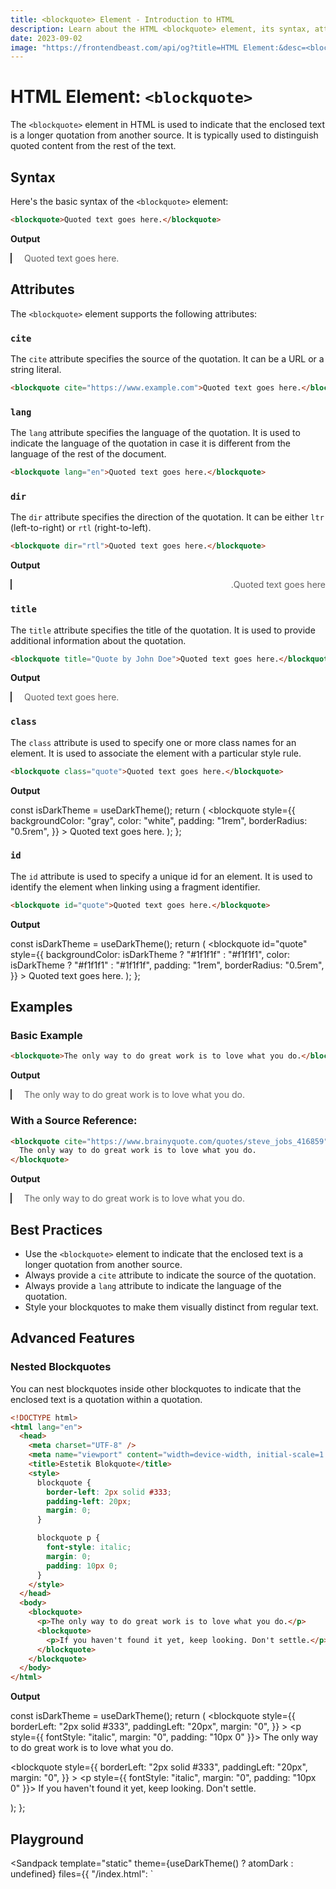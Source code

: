 ```yaml
---
title: <blockquote> Element - Introduction to HTML
description: Learn about the HTML <blockquote> element, its syntax, attributes, best practices, and more.
date: 2023-09-02
image: "https://frontendbeast.com/api/og?title=HTML Element:&desc=<blockquote> - Introduction to HTML"
---
```



# HTML Element: `<blockquote>`

The `<blockquote>` element in HTML is used to indicate that the enclosed text is a longer quotation from another source. It is typically used to distinguish quoted content from the rest of the text.

## Syntax

Here's the basic syntax of the `<blockquote>` element:

```html showLineNumbers /blockquote/
<blockquote>Quoted text goes here.</blockquote>
```

**Output**

<blockquote>Quoted text goes here.</blockquote>

## Attributes

The `<blockquote>` element supports the following attributes:

### `cite`

The `cite` attribute specifies the source of the quotation. It can be a URL or a string literal.

```html showLineNumbers /cite/
<blockquote cite="https://www.example.com">Quoted text goes here.</blockquote>
```

### `lang`

The `lang` attribute specifies the language of the quotation. It is used to indicate the language of the quotation in case it is different from the language of the rest of the document.

```html showLineNumbers /lang/
<blockquote lang="en">Quoted text goes here.</blockquote>
```

### `dir`

The `dir` attribute specifies the direction of the quotation. It can be either `ltr` (left-to-right) or `rtl` (right-to-left).

```html showLineNumbers /dir/
<blockquote dir="rtl">Quoted text goes here.</blockquote>
```

**Output**

<blockquote dir="rtl">Quoted text goes here.</blockquote>

### `title`

The `title` attribute specifies the title of the quotation. It is used to provide additional information about the quotation.

```html showLineNumbers /title/
<blockquote title="Quote by John Doe">Quoted text goes here.</blockquote>
```

**Output**

<blockquote title="Quote by John Doe">Quoted text goes here.</blockquote>

### `class`

The `class` attribute is used to specify one or more class names for an element. It is used to associate the element with a particular style rule.

```html showLineNumbers /class/
<blockquote class="quote">Quoted text goes here.</blockquote>
```

**Output**

  const isDarkTheme = useDarkTheme();
  return (
    <blockquote
      style={{
        backgroundColor: "gray",
        color: "white",
        padding: "1rem",
        borderRadius: "0.5rem",
      }}
    >
      Quoted text goes here.
    </blockquote>
  );
};

<StyledBlockquote />

### `id`

The `id` attribute is used to specify a unique id for an element. It is used to identify the element when linking using a fragment identifier.

```html showLineNumbers /id/
<blockquote id="quote">Quoted text goes here.</blockquote>
```

**Output**

  const isDarkTheme = useDarkTheme();
  return (
    <blockquote
      id="quote"
      style={{
        backgroundColor: isDarkTheme ? "#1f1f1f" : "#f1f1f1",
        color: isDarkTheme ? "#f1f1f1" : "#1f1f1f",
        padding: "1rem",
        borderRadius: "0.5rem",
      }}
    >
      Quoted text goes here.
    </blockquote>
  );
};

<StyledIdBlockquote />

## Examples

### Basic Example

```html showLineNumbers
<blockquote>The only way to do great work is to love what you do.</blockquote>
```

**Output**

<blockquote>The only way to do great work is to love what you do.</blockquote>

### With a Source Reference:

```html showLineNumbers /cite/
<blockquote cite="https://www.brainyquote.com/quotes/steve_jobs_416859">
  The only way to do great work is to love what you do.
</blockquote>
```

**Output**

<blockquote cite="https://www.brainyquote.com/quotes/steve_jobs_416859">
  The only way to do great work is to love what you do.
</blockquote>

## Best Practices

- Use the `<blockquote>` element to indicate that the enclosed text is a longer quotation from another source.
- Always provide a `cite` attribute to indicate the source of the quotation.
- Always provide a `lang` attribute to indicate the language of the quotation.
- Style your blockquotes to make them visually distinct from regular text.

## Advanced Features

### Nested Blockquotes

You can nest blockquotes inside other blockquotes to indicate that the enclosed text is a quotation within a quotation.

```html showLineNumbers /blockquote/3-6
<!DOCTYPE html>
<html lang="en">
  <head>
    <meta charset="UTF-8" />
    <meta name="viewport" content="width=device-width, initial-scale=1.0" />
    <title>Estetik Blokquote</title>
    <style>
      blockquote {
        border-left: 2px solid #333;
        padding-left: 20px;
        margin: 0;
      }

      blockquote p {
        font-style: italic;
        margin: 0;
        padding: 10px 0;
      }
    </style>
  </head>
  <body>
    <blockquote>
      <p>The only way to do great work is to love what you do.</p>
      <blockquote>
        <p>If you haven't found it yet, keep looking. Don't settle.</p>
      </blockquote>
    </blockquote>
  </body>
</html>
```

**Output**

  const isDarkTheme = useDarkTheme();
  return (
    <blockquote
      style={{
        borderLeft: "2px solid #333",
        paddingLeft: "20px",
        margin: "0",
      }}
    >
      <p style={{ fontStyle: "italic", margin: "0", padding: "10px 0" }}>
        The only way to do great work is to love what you do.
      </p>
      <blockquote
        style={{
          borderLeft: "2px solid #333",
          paddingLeft: "20px",
          margin: "0",
        }}
      >
        <p style={{ fontStyle: "italic", margin: "0", padding: "10px 0" }}>
          If you haven't found it yet, keep looking. Don't settle.
        </p>
      </blockquote>
    </blockquote>
  );
};

<NestedBlockquote />

## Playground

<Sandpack
  template="static"
  theme={useDarkTheme() ? atomDark : undefined}
  files={{
    "/index.html": `<!DOCTYPE html>
<html lang="en">
<head>
    <meta charset="UTF-8">
    <meta name="viewport" content="width=device-width, initial-scale=1.0">
    <title>Nested Blockquote</title>
    <style>
        blockquote {
            border-left: 2px solid #333;
            padding-left: 20px;
            margin: 0;
        }

        blockquote p {
            font-style: italic;
            margin: 0;
            padding: 10px 0;
        }
    </style>

</head>
<body>
    <blockquote>
        <p>The only way to do great work is to love what you do.</p>
        <blockquote>
            <p>If you haven't found it yet, keep looking. Don't settle.</p>
        </blockquote>
    </blockquote>
</body>
</html>`,
  }}
/>
